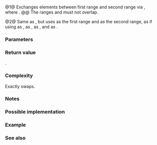 {{cpp/ranges/title|swap_ranges|swap_ranges_result}}
{{cpp/algorithm/ranges/navbar}}
{{dcl begin}}
{{dcl header|algorithm}}
{{dcl h|Call signature}}
{{dcl|num=1|since=c++20|1=
template&lt; std::input_iterator I1, std::sentinel_for&lt;I1&gt; S1,
          std::input_iterator I2, std::sentinel_for&lt;I2&gt; S2 &gt;
requires std::indirectly_swappable&lt;I1, I2&gt;
constexpr swap_ranges_result&lt;I1, I2&gt;
    swap_ranges( I1 first1, S1 last1, I2 first2, S2 last2 );
}}
{{dcl|num=2|since=c++20|1=
template&lt; ranges::input_range R1, ranges::input_range R2 &gt;
requires std::indirectly_swappable&lt;ranges::iterator_t&lt;R1&gt;, ranges::iterator_t&lt;R2&gt;&gt;
constexpr swap_ranges_result&lt;ranges::borrowed_iterator_t&lt;R1&gt;,
                             ranges::borrowed_iterator_t&lt;R2&gt;&gt;
    swap_ranges( R1&amp;&amp; r1, R2&amp;&amp; r2 );
}}
{{dcl h|Helper types}}
{{dcl|num=3|since=c++20|1=
template&lt; class I1, class I2 &gt;
using swap_ranges_result = ranges::in_in_result&lt;I1, I2&gt;;
}}
{{dcl end}}

@1@ Exchanges elements between first range {{range|first1|first1 + M}} and second range {{range|first2|first2 + M}} via {{c|ranges::iter_swap(first1 + i, first2 + i)}}, where {{c|1= M = ranges::min(ranges::distance(first1, last1), ranges::distance(first2, last2))}}.
@@ The ranges {{range|first1|last1}} and {{range|first2|last2}} must not overlap.

@2@ Same as {{v|1}}, but uses {{c|r1}} as the first range and {{c|r2}} as the second range, as if using {{c|ranges::begin(r1)}} as {{c|first1}}, {{c|ranges::end(r1)}} as {{c|last1}}, {{c|ranges::begin(r2)}} as {{c|first2}}, and {{c|ranges::end(r2)}} as {{c|last2}}.

{{cpp/ranges/niebloid}}

===Parameters===
{{par begin}}
{{par|first1, last1|the first range of elements to swap}}
{{par|first2, last2|the second range of elements to swap}}
{{par|r1|the first range of elements to swap}}
{{par|r2|the second range of elements to swap.}}
{{par end}}

===Return value===
{{c|1={first1 + M, first2 + M} }}.

===Complexity===
Exactly {{c|M}} swaps.

===Notes===
{{cpp/algorithm/notes swap vectorization}}

===Possible implementation===
{{eq fun|1=
struct swap_ranges_fn
{
    template&lt;std::input_iterator I1, std::sentinel_for&lt;I1&gt; S1,
             std::input_iterator I2, std::sentinel_for&lt;I2&gt; S2&gt;
    requires std::indirectly_swappable&lt;I1, I2&gt;
    constexpr ranges::swap_ranges_result&lt;I1, I2&gt;
        operator()(I1 first1, S1 last1, I2 first2, S2 last2) const
    {
        for (; !(first1 == last1 or first2 == last2); ++first1, ++first2)
            ranges::iter_swap(first1, first2);
        return {std::move(first1), std::move(first2)};
    }

    template&lt;ranges::input_range R1, ranges::input_range R2&gt;
    requires std::indirectly_swappable&lt;ranges::iterator_t&lt;R1&gt;, ranges::iterator_t&lt;R2&gt;&gt;
    constexpr ranges::swap_ranges_result&lt;ranges::borrowed_iterator_t&lt;R1&gt;,
                                         ranges::borrowed_iterator_t&lt;R2&gt;&gt;
        operator()(R1&amp;&amp; r1, R2&amp;&amp; r2) const
    {
        return (*this)(ranges::begin(r1), ranges::end(r1),
                       ranges::begin(r2), ranges::end(r2));
    }
};

inline constexpr swap_ranges_fn swap_ranges {};
}}

===Example===
{{example|code=
#include &lt;algorithm&gt;
#include &lt;iostream&gt;
#include &lt;list&gt;
#include &lt;string_view&gt;
#include &lt;vector&gt;

auto print(std::string_view name, auto const&amp; seq, std::string_view term = "\n")
{
    std::cout &lt;&lt; name &lt;&lt; " : ";
    for (const auto&amp; elem : seq)
        std::cout &lt;&lt; elem &lt;&lt; ' ';
    std::cout &lt;&lt; term;
}

int main()
{
    std::vector&lt;char&gt; p {'A', 'B', 'C', 'D', 'E'};
    std::list&lt;char&gt; q {'1', '2', '3', '4', '5', '6'};

    print("p", p);
    print("q", q, "\n\n");

    // swap p[0, 2) and q[1, 3):
    std::ranges::swap_ranges(p.begin(),
                             p.begin() + 4,
                             std::ranges::next(q.begin(), 1),
                             std::ranges::next(q.begin(), 3));
    print("p", p);
    print("q", q, "\n\n");

    // swap p[0, 5) and q[0, 5):
    std::ranges::swap_ranges(p, q);

    print("p", p);
    print("q", q);
}
|output=
p : A B C D E
q : 1 2 3 4 5 6

p : 2 3 C D E
q : 1 A B 4 5 6

p : 1 A B 4 5
q : 2 3 C D E 6
}}

===See also===
{{dsc begin}}
{{dsc inc|cpp/iterator/ranges/dsc iter_swap}}
{{dsc inc|cpp/utility/ranges/dsc swap}}
{{dsc inc|cpp/algorithm/dsc swap_ranges}}
{{dsc inc|cpp/algorithm/dsc iter_swap}}
{{dsc inc|cpp/algorithm/dsc swap}}
{{dsc end}}

{{langlinks|de|es|fr|it|ja|pt|ru|zh}}